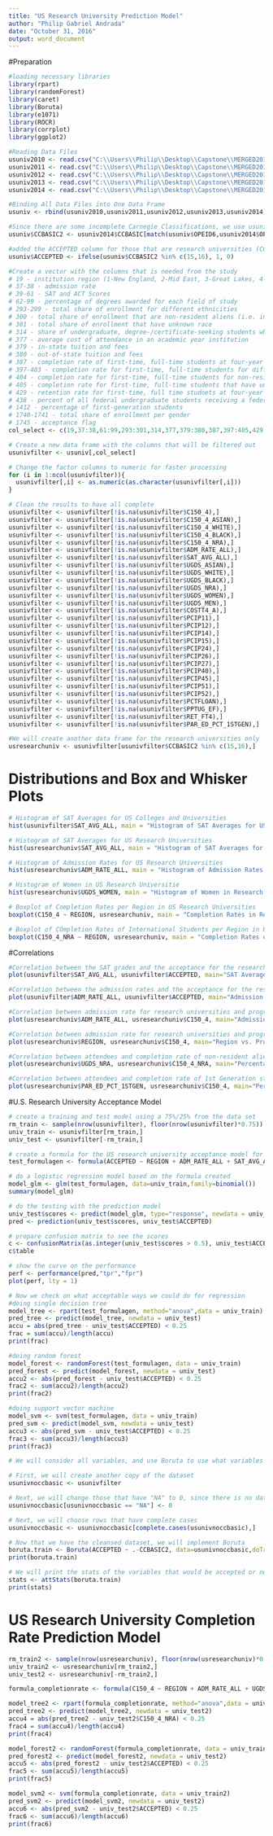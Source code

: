 ---
title: "US Research University Prediction Model"
author: "Philip Gabriel Andrada"
date: "October 31, 2016"
output: word_document
---

#Preparation

```{r}
#loading necessary libraries
library(rpart)
library(randomForest)
library(caret)
library(Boruta)
library(e1071)
library(ROCR)
library(corrplot)
library(ggplot2)

#Reading Data Files
usuniv2010 <- read.csv("C:\\Users\\Philip\\Desktop\\Capstone\\MERGED2010_11_PP.csv")
usuniv2011 <- read.csv("C:\\Users\\Philip\\Desktop\\Capstone\\MERGED2011_12_PP.csv")
usuniv2012 <- read.csv("C:\\Users\\Philip\\Desktop\\Capstone\\MERGED2012_13_PP.csv")
usuniv2013 <- read.csv("C:\\Users\\Philip\\Desktop\\Capstone\\MERGED2013_14_PP.csv")
usuniv2014 <- read.csv("C:\\Users\\Philip\\Desktop\\Capstone\\MERGED2014_15_PP.csv")

#Binding All Data Files into One Data Frame
usuniv <- rbind(usuniv2010,usuniv2011,usuniv2012,usuniv2013,usuniv2014)

#Since there are some incomplete Carnegie Classifications, we use usuniv2014 as basis for the classification for the rest
usuniv$CCBASIC2 <- usuniv2014$CCBASIC[match(usuniv$OPEID6,usuniv2014$OPEID6)]

#added the ACCEPTED column for those that are research universities (CCBASIC2 is equal to 15 or 16), as our focus will be on these
usuniv$ACCEPTED <- ifelse(usuniv$CCBASIC2 %in% c(15,16), 1, 0)

#Create a vector with the columns that is needed from the study
# 19 - institution region (1-New England, 2-Mid East, 3-Great Lakes, 4-Plains, 5-Southeast, 6-Southwest, 7-Rocky Mountains, 8-Far West, 9-Outlying Areas)
# 37-38 - admission rate
# 39-61 - SAT and ACT Scores
# 62-99 - percentage of degrees awarded for each field of study
# 293-299 - total share of enrollment for different ethnicities
# 300 - total share of enrollment that are non-resident aliens (i.e. international students)
# 301 - total share of enrollment that have unknown race
# 314 - share of undergraduate, degree-/certificate-seeking students who are part-time
# 377 - average cost of attendance in an academic year institution
# 379 - in-state tuition and fees
# 380 - out-of-state tuition and fees
# 387 - completion rate of first-time, full-time students at four-year institutions with 150% of expected time to completion)
# 397-403 - completion rate for first-time, full-time students for different ethnicities
# 404 - completion rate for first-time, full-time students for non-resident aliens
# 405 - completion rate for first-time, full-time students that have unknown race
# 429 - retention rate for first-time, full time studnets at four-year institutions
# 438 - percent of all federal undergraduate students receiving a federal student loan
# 1412 - percentage of first-generation students
# 1740-1741 - total share of enrollment per gender
# 1745 - acceptance flag
col_select <- c(19,37:38,61:99,293:301,314,377,379:380,387,397:405,429,438,1412,1740:1741, 1744, 1745)

# Create a new data frame with the columns that will be filtered out
usunivfilter <- usuniv[,col_select]

# Change the factor columns to numeric for faster processing
for (i in 1:ncol(usunivfilter)){
  usunivfilter[,i] <- as.numeric(as.character(usunivfilter[,i]))
}

# Clean the results to have all complete 
usunivfilter <- usunivfilter[!is.na(usunivfilter$C150_4),]
usunivfilter <- usunivfilter[!is.na(usunivfilter$C150_4_ASIAN),]
usunivfilter <- usunivfilter[!is.na(usunivfilter$C150_4_WHITE),]
usunivfilter <- usunivfilter[!is.na(usunivfilter$C150_4_BLACK),]
usunivfilter <- usunivfilter[!is.na(usunivfilter$C150_4_NRA),]
usunivfilter <- usunivfilter[!is.na(usunivfilter$ADM_RATE_ALL),]
usunivfilter <- usunivfilter[!is.na(usunivfilter$SAT_AVG_ALL),]
usunivfilter <- usunivfilter[!is.na(usunivfilter$UGDS_ASIAN),]
usunivfilter <- usunivfilter[!is.na(usunivfilter$UGDS_WHITE),]
usunivfilter <- usunivfilter[!is.na(usunivfilter$UGDS_BLACK),]
usunivfilter <- usunivfilter[!is.na(usunivfilter$UGDS_NRA),]
usunivfilter <- usunivfilter[!is.na(usunivfilter$UGDS_WOMEN),]
usunivfilter <- usunivfilter[!is.na(usunivfilter$UGDS_MEN),]
usunivfilter <- usunivfilter[!is.na(usunivfilter$COSTT4_A),]
usunivfilter <- usunivfilter[!is.na(usunivfilter$PCIP11),]
usunivfilter <- usunivfilter[!is.na(usunivfilter$PCIP12),]
usunivfilter <- usunivfilter[!is.na(usunivfilter$PCIP14),]
usunivfilter <- usunivfilter[!is.na(usunivfilter$PCIP15),]
usunivfilter <- usunivfilter[!is.na(usunivfilter$PCIP24),]
usunivfilter <- usunivfilter[!is.na(usunivfilter$PCIP26),]
usunivfilter <- usunivfilter[!is.na(usunivfilter$PCIP27),]
usunivfilter <- usunivfilter[!is.na(usunivfilter$PCIP40),]
usunivfilter <- usunivfilter[!is.na(usunivfilter$PCIP45),]
usunivfilter <- usunivfilter[!is.na(usunivfilter$PCIP51),]
usunivfilter <- usunivfilter[!is.na(usunivfilter$PCIP52),]
usunivfilter <- usunivfilter[!is.na(usunivfilter$PCTFLOAN),]
usunivfilter <- usunivfilter[!is.na(usunivfilter$PPTUG_EF),]
usunivfilter <- usunivfilter[!is.na(usunivfilter$RET_FT4),]
usunivfilter <- usunivfilter[!is.na(usunivfilter$PAR_ED_PCT_1STGEN),]

#We will create another data frame for the research universities only
usresearchuniv <- usunivfilter[usunivfilter$CCBASIC2 %in% c(15,16),]
```

# Distributions and Box and Whisker Plots

```{r}
# Histogram of SAT Averages for US Colleges and Universities
hist(usunivfilter$SAT_AVG_ALL, main = "Histogram of SAT Averages for US Colleges and Universities", xlab="SAT Average")

# Histogram of SAT Averages for US Research Universities
hist(usresearchuniv$SAT_AVG_ALL, main = "Histogram of SAT Averages for US Colleges and Universities", xlab="SAT Average")

# Histogram of Admission Rates for US Research Universities
hist(usresearchuniv$ADM_RATE_ALL, main = "Histogram of Admission Rates for Research Universities", xlab = "Admission Rate (%)")

# Histogram of Women in US Research Universitie
hist(usresearchuniv$UGDS_WOMEN, main = "Histogram of Women in Research Universities", xlab = "Demographic of Women (%)")

# Boxplot of Completion Rates per Region in US Research Universities
boxplot(C150_4 ~ REGION, usresearchuniv, main = "Completion Rates in Research Universities per Region", col=c("red", "orange", "yellow", "green", "blue", "violet", "white", "gray", "magenta"), ylab = "Completion Rate", xlab = "Regions")

# Boxplot of COmpletion Rates of International Students per Region in US Research Universities
boxplot(C150_4_NRA ~ REGION, usresearchuniv, main = "Completion Rates of International Students in Research Universities Per Region", col=c("red", "orange", "yellow", "green", "blue", "violet", "white", "gray", "magenta"), ylab = "Completion Rate", xlab = "Regions")
```

#Correlations

```{r}
#Correlation between the SAT grades and the acceptance for the research universities
plot(usunivfilter$SAT_AVG_ALL, usunivfilter$ACCEPTED, main="SAT Average Grades vs. Acceptance to Research Universities", xlab="SAT Average Grades", ylab="Accepted (1 or 0)")

#Correlation between the admission rates and the acceptance for the research universities
plot(usunivfilter$ADM_RATE_ALL, usunivfilter$ACCEPTED, main="Admission Rates vs. Acceptance to Research Universities", xlab="Admission Rates (%)", ylab="Accepted (1 or 0)")

#Correlation between admission rate for research universities and program completion rate
plot(usresearchuniv$ADM_RATE_ALL, usresearchuniv$C150_4, main="Admission Rate vs. Program Completion Rate for Research Universities", xlab="Admission Rate (%)", ylab="Completion Rate (%)")

#Correlation between admission rate for research universities and program completion rate
plot(usresearchuniv$REGION, usresearchuniv$C150_4, main="Region vs. Program Completion Rate for Research Universities", xlab="Region Number", ylab="Completion Rate (%)")

#Correlation between attendees and completion rate of non-resident aliens (International Students)
plot(usresearchuniv$UGDS_NRA, usresearchuniv$C150_4_NRA, main="Percentage of Attendees vs. Completion Rates of International Students in Research Universities", xlab="Population Share of International Students (%)", ylab="Completion Rate of International Students (%)")

#Correlation between attendees and completion rate of 1st Generation students in Research Universities
plot(usresearchuniv$PAR_ED_PCT_1STGEN, usresearchuniv$C150_4, main="Percentage of Attendees vs. Completion Rates of 1st Generation Students in Research Universities", xlab="1st Year Generation Students (%)", ylab="Completion Rate (%)")

```

#U.S. Research University Acceptance Model

```{r}
# create a training and test model using a 75%/25% from the data set 
rm_train <- sample(nrow(usunivfilter), floor(nrow(usunivfilter)*0.75))
univ_train <- usunivfilter[rm_train,]
univ_test <- usunivfilter[-rm_train,]

# create a formula for the US research university acceptance model for International Students taking up Science degrees/majors
test_formulagen <- formula(ACCEPTED ~ REGION + ADM_RATE_ALL + SAT_AVG_ALL + PCIP11 + PCIP12 + PCIP14 + PCIP15 + PCIP24 + PCIP26 + PCIP27 + PCIP40 + PCIP45 + PCIP51 + PCIP52 + UGDS_NRA + UGDS_UNKN + COSTT4_A + PCTFLOAN +  UGDS_WOMEN)

# do a logistic regression model based on the formula created
model_glm <- glm(test_formulagen, data=univ_train,family=binomial())
summary(model_glm)

# do the testing with the prediction model
univ_test$scores <- predict(model_glm, type="response", newdata = univ_test)
pred <- prediction(univ_test$scores, univ_test$ACCEPTED)

# prepare confusion matrix to see the scores
c <- confusionMatrix(as.integer(univ_test$scores > 0.5), univ_test$ACCEPTED)
c$table

# show the curve on the performance
perf <- performance(pred,"tpr","fpr")
plot(perf, lty = 1)

# Now we check on what acceptable ways we could do for regression
#doing single decision tree
model_tree <- rpart(test_formulagen, method="anova",data = univ_train)
pred_tree <- predict(model_tree, newdata = univ_test)
accu = abs(pred_tree - univ_test$ACCEPTED) < 0.25
frac = sum(accu)/length(accu)
print(frac)

#doing random forest
model_forest <- randomForest(test_formulagen, data = univ_train)
pred_forest <- predict(model_forest, newdata = univ_test)
accu2 <- abs(pred_forest - univ_test$ACCEPTED) < 0.25
frac2 <- sum(accu2)/length(accu2)
print(frac2)

#doing support vector machine
model_svm <- svm(test_formulagen, data = univ_train)
pred_svm <- predict(model_svm, newdata = univ_test)
accu3 <- abs(pred_svm - univ_test$ACCEPTED) < 0.25
frac3 <- sum(accu3)/length(accu3)
print(frac3)

# We will consider all variables, and use Boruta to use what variables we could use for doing a better outcome of the moded

# First, we will create another copy of the dataset
usunivnoccbasic <- usunivfilter

# Next, we will change those that have "NA" to 0, since there is no data in it
usunivnoccbasic[usunivnoccbasic == "NA"] <- 0

# Next, we will choose rows that have complete cases
usunivnoccbasic <- usunivnoccbasic[complete.cases(usunivnoccbasic),]

# Now that we have the cleansed dataset, we will implement Boruta
boruta.train <- Boruta(ACCEPTED ~ .-CCBASIC2, data=usunivnoccbasic,doTrace = 2)
print(boruta.train)

# We will print the stats of the variables that would be accepted or not
stats <- attStats(boruta.train)
print(stats)
```

# US Research University Completion Rate Prediction Model

```{r}
rm_train2 <- sample(nrow(usresearchuniv), floor(nrow(usresearchuniv)*0.75))
univ_train2 <- usresearchuniv[rm_train2,]
univ_test2 <- usresearchuniv[-rm_train2,]

formula_completionrate <- formula(C150_4 ~ REGION + ADM_RATE_ALL + UGDS_NRA + PPTUG_EF + COSTT4_A + PCTFLOAN + PAR_ED_PCT_1STGEN)

model_tree2 <- rpart(formula_completionrate, method="anova",data = univ_train2)
pred_tree2 <- predict(model_tree2, newdata = univ_test2)
accu4 = abs(pred_tree2 - univ_test2$C150_4_NRA) < 0.25
frac4 = sum(accu4)/length(accu4)
print(frac4)

model_forest2 <- randomForest(formula_completionrate, data = univ_train2)
pred_forest2 <- predict(model_forest2, newdata = univ_test2)
accu5 <- abs(pred_forest2 - univ_test2$ACCEPTED) < 0.25
frac5 <- sum(accu5)/length(accu5)
print(frac5)

model_svm2 <- svm(formula_completionrate, data = univ_train2)
pred_svm2 <- predict(model_svm2, newdata = univ_test2)
accu6 <- abs(pred_svm2 - univ_test2$ACCEPTED) < 0.25
frac6 <- sum(accu6)/length(accu6)
print(frac6)
```